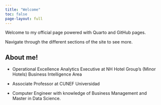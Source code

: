 ```yaml
---
title: "Welcome"
toc: false
page-layout: full
---
```


Welcome to my official page powered with Quarto and GitHub pages.

Navigate through the different sections of the site to see more.


::: hero-banner

::: {.content-block}

::: {.hero-text}

# About me!

- Operational Excellence Analytics Executive at NH Hotel Group's (Minor Hotels) Business Intelligence Area

- Associate Professor at CUNEF Universidad

- Computer Engineer with knowledge of Business Management and Master in Data Science. 


:::
:::
:::